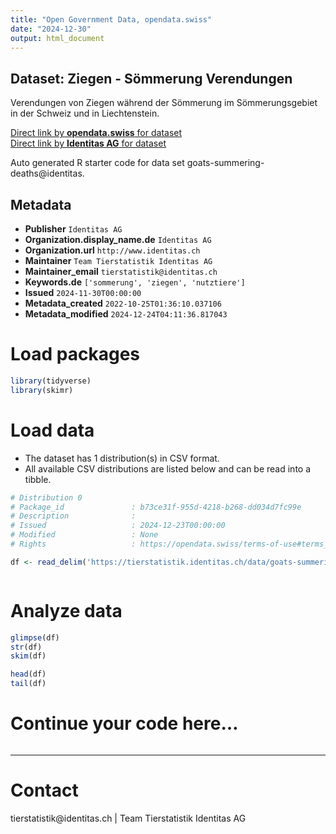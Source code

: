 ```yaml
---
title: "Open Government Data, opendata.swiss"
date: "2024-12-30"
output: html_document
---
```


## Dataset: Ziegen - Sömmerung Verendungen

Verendungen von Ziegen während der Sömmerung im Sömmerungsgebiet in der Schweiz und in Liechtenstein.

[Direct link by **opendata.swiss** for dataset](https://opendata.swiss/de/dataset/ziegen-sommerung-abgange)<br>
[Direct link by **Identitas AG** for dataset](https://tierstatistik.identitas.ch/)

Auto generated R starter code for data set goats-summering-deaths@identitas.

## Metadata

- **Publisher** `Identitas AG`
- **Organization.display_name.de** `Identitas AG`
- **Organization.url** `http://www.identitas.ch`
- **Maintainer** `Team Tierstatistik Identitas AG`
- **Maintainer_email** `tierstatistik@identitas.ch`
- **Keywords.de** `['sommerung', 'ziegen', 'nutztiere']`
- **Issued** `2024-11-30T00:00:00`
- **Metadata_created** `2022-10-25T01:36:10.037106`
- **Metadata_modified** `2024-12-24T04:11:36.817043`


# Load packages

```r

library(tidyverse)
library(skimr)

```

# Load data

-   The dataset has 1 distribution(s) in CSV format.
-   All available CSV distributions are listed below and can be read into a tibble.

```r

# Distribution 0
# Package_id               : b73ce31f-955d-4218-b268-dd034d7fc99e
# Description              : 
# Issued                   : 2024-12-23T00:00:00
# Modified                 : None
# Rights                   : https://opendata.swiss/terms-of-use#terms_by

df <- read_delim('https://tierstatistik.identitas.ch/data/goats-summering-deaths.csv')



```

# Analyze data

```r

glimpse(df)
str(df)
skim(df)

head(df)
tail(df)

```

# Continue your code here...

```r

```

------------------------------------------------------------------------

# Contact

tierstatistik@identitas.ch | Team Tierstatistik Identitas AG

